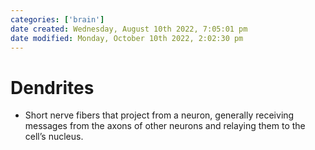 ```yaml
---
categories: ['brain']
date created: Wednesday, August 10th 2022, 7:05:01 pm
date modified: Monday, October 10th 2022, 2:02:30 pm
---
```


# Dendrites
- Short nerve fibers that project from a neuron, generally receiving messages from the axons of other neurons and relaying them to the cell’s nucleus.



